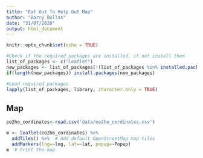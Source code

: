 ```yaml
---
title: "Eat Out To Help Out Map"
author: "Barry Bullas"
date: "31/07/2020"
output: html_document
---
```


```r
knitr::opts_chunk$set(echo = TRUE)

#Check if the required packages are installed, if not install them
list_of_packages <- c("leaflet")
new_packages <- list_of_packages[!(list_of_packages %in% installed.packages()[,"Package"])]
if(length(new_packages)) install.packages(new_packages)

#Load required packages
lapply(list_of_packages, library, character.only = TRUE)
```

## Map

```r
eo2ho_cordinates<-read.csv('data/eo2ho_cordinates.csv')

m <- leaflet(eo2ho_cordinates) %>%
  addTiles() %>%  # Add default OpenStreetMap map tiles
  addMarkers(lng=~lng, lat=~lat, popup=~Popup)
m  # Print the map
```


